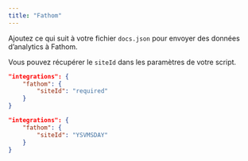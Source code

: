 ```yaml
---
title: "Fathom"
---
```


Ajoutez ce qui suit à votre fichier `docs.json` pour envoyer des données d’analytics à Fathom.

Vous pouvez récupérer le `siteId` dans les paramètres de votre script.

<CodeGroup>

```json Options d’analytics dans docs.json
"integrations": {
    "fathom": {
        "siteId": "required"
    }
}
```

```json Exemple
"integrations": {
    "fathom": {
        "siteId": "YSVMSDAY"
    }
}
```

</CodeGroup>
